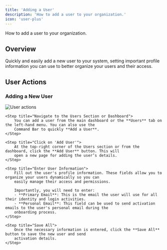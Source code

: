 ```yaml
---
title: 'Adding a User'
description: 'How to add a user to your organization.'
icon: 'user-plus'
---
```



<p style={{fontSize: "large"}}>How to add a user to your organization.</p>

## Overview
Quickly and easily add a new user to your system, setting important profile information you can use to better organize your users and their access.

## User Actions

### Adding a New User

<img
    src="/img/ShiftControl/Users/Add-a-user.png"
    alt="User actions"
/>

<Steps>

    <Step title="Navigate to the Users Section or Dashboard">
        You can add a user from the main dashboard or the **Users** tab on the left-hand menu. You can also use the
        Command Bar to quickly **Add a User**.
    </Step>

    <Step title="Click on 'Add User'">
        At the top-right corner of the Users section or from the dashboard, click the **Add User** button. This will
        open a new page for adding the user’s details.
    </Step>

    <Step title="Enter User Information">
        Fill out the user's profile information. These fields allow you to organize your users dynamically so you can
        easily manage their access and permissions.

        Importantly, you will need to enter:
        - **Primary Email**: This is the email the user will use for all their identity and login activities.
        - **Personal Email**: This field can be used to send activation emails to the user's personal email during the
        onboarding process.
    </Step>

    <Step title="Save All">
        Once the necessary information is entered, click the **Save All** button to save the new user and send
        activation details.
    </Step>

</Steps>

